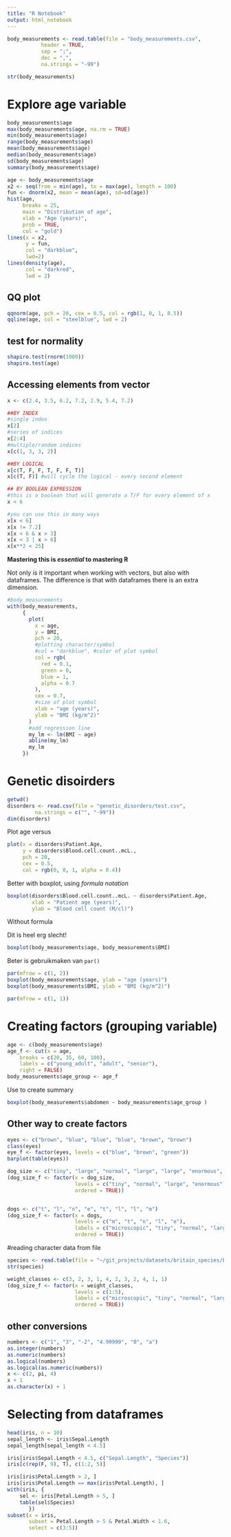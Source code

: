 ```yaml
---
title: "R Notebook"
output: html_notebook
---
```



```r
body_measurements <- read.table(file = "body_measurements.csv",
           header = TRUE,
           sep = ";",
           dec = ",",
           na.strings = "-99")

str(body_measurements)
```


# Explore age variable

```r
body_measurements$age
max(body_measurements$age, na.rm = TRUE)
min(body_measurements$age)
range(body_measurements$age)
mean(body_measurements$age)
median(body_measurements$age)
sd(body_measurements$age)
summary(body_measurements$age)
```

```r
age <- body_measurements$age
x2 <- seq(from = min(age), to = max(age), length = 100)
fun <- dnorm(x2, mean = mean(age), sd=sd(age))
hist(age,
     breaks = 25,
     main = "Distribution of age",
     xlab = "Age (years)",
     prob = TRUE,
     col = "gold")
lines(x = x2, 
      y = fun,
      col = "darkblue", 
      lwd=2)
lines(density(age), 
      col = "darkred", 
      lwd = 2)
```
## QQ plot

```r
qqnorm(age, pch = 20, cex = 0.5, col = rgb(1, 0, 1, 0.5))
qqline(age, col = "steelblue", lwd = 2)
```

## test for normality


```r
shapiro.test(rnorm(1000))
shapiro.test(age)
```


## Accessing elements from vector

```r
x <- c(2.4, 3.5, 6.2, 7.2, 2.9, 5.4, 7.2)

##BY INDEX
#single index
x[2]
#series of indices
x[2:4]
#multiple/random indices
x[c(1, 3, 3, 2)]

##BY LOGICAL
x[c(T, F, F, T, F, F, T)]
x[c(T, F)] #will cycle the logical - every second element 

## BY BOOLEAN EXPRESSION
#this is a boolean that will generate a T/F for every element of x
x < 6

#you can use this in many ways
x[x < 6]
x[x != 7.2]
x[x < 6 & x > 3]
x[x < 3 | x > 6]
x[x**2 < 25]
```

**Mastering this is _essential_ to mastering R**

Not only is it important when working with vectors, but also with dataframes. 
The difference is that with dataframes there is an extra dimension.


```r
#body_measurements
with(body_measurements,
     {
       plot(
         x = age,
         y = BMI,
         pch = 20,
         #plotting character/symbol
         #col = "darkblue", #color of plot symbol
         col = rgb(
           red = 0.1,
           green = 0,
           blue = 1,
           alpha = 0.7
         ),
         cex = 0.7,
         #size of plot symbol
         xlab = "age (years)",
         ylab = "BMI (kg/m^2)"
       )
       #add regression line
       my_lm <- lm(BMI ~ age)
       abline(my_lm)
       my_lm
     })


```

# Genetic disoirders

```r
getwd()
disorders <- read.csv(file = "genetic_disorders/test.csv",
         na.strings = c("", "-99"))
dim(disorders)
```
Plot age versus

```r
plot(x = disorders$Patient.Age, 
     y = disorders$Blood.cell.count..mcL.,
     pch = 20,
     cex = 0.5,
     col = rgb(0, 0, 1, alpha = 0.4))
```
Better with boxplot, using *formula notation*

```r

boxplot(disorders$Blood.cell.count..mcL. ~ disorders$Patient.Age,
        xlab = "Patient age (years)",
        ylab = "Blood cell count (M/cl)")
```


Without formula

Dit is heel erg slecht!

```r
boxplot(body_measurements$age, body_measurements$BMI)
```
Beter is gebruikmaken van `par()`


```r
par(mfrow = c(1, 2))
boxplot(body_measurements$age, ylab = "age (years)")
boxplot(body_measurements$BMI, ylab = "BMI (kg/m^2)")

par(mfrow = c(1, 1))
```


# Creating factors (grouping variable)

```r
age <- c(body_measurements$age)
age_f <- cut(x = age,
    breaks = c(20, 35, 60, 100), 
    labels = c("young_adult", "adult", "senior"),
    right = FALSE)
body_measurements$age_group <- age_f
```

Use to create summary 

```r
boxplot(body_measurements$abdomen ~ body_measurements$age_group )
```

## Other way to create factors

```r
eyes <- c("brown", "blue", "blue", "blue", "brown", "brown")
class(eyes)
eye_f <- factor(eyes, levels = c("blue", "brown", "green"))
barplot(table(eyes))

dog_size <- c("tiny", "large", "normal", "large", "large", "enormous", "normal", "tiny", "normal", "normal")
(dog_size_f <- factor(x = dog_size,
                      levels = c("tiny", "normal", "large", "enormous"),
                      ordered = TRUE))


dogs <- c("t", "l", "n", "e", "t", "l", "l", "m")
(dog_size_f <- factor(x = dogs,
                      levels = c("m", "t", "n", "l", "e"),
                      labels = c("microscopic", "tiny", "normal", "large", "enormous"),
                      ordered = TRUE))

```

#reading character data from file


```r
species <- read.table(file = "~/git_projects/datasets/britain_species/britain_species.txt", header = T, sep = ";", stringsAsFactors = T, as.is = c(3, 5, 6))
str(species)
```
```r
weight_classes <- c(3, 2, 3, 1, 4, 2, 3, 2, 4, 1, 1)
(dog_size_f <- factor(x = weight_classes,
                      levels = c(1:5),
                      labels = c("microscopic", "tiny", "normal", "large", "enormous"),
                      ordered = TRUE))
```


## other conversions


```r
numbers <- c("1", "3", "-2", "4.99999", "0", "a")
as.integer(numbers)
as.numeric(numbers)
as.logical(numbers)
as.logical(as.numeric(numbers))
x <- c(2, pi, 4)
x + 1
as.character(x) + 1
```



# Selecting from dataframes

```r
head(iris, n = 10)
sepal_length <- iris$Sepal.Length
sepal_length[sepal_length < 4.5]

iris[iris$Sepal.Length < 4.5, c("Sepal.Length", "Species")]
iris[c(rep(F, 9), T), c(1:2, 5)]

iris[iris$Petal.Length > 2, ]
iris[iris$Petal.Length == max(iris$Petal.Length), ]
with(iris, {
    sel <- iris[Petal.Length > 5, ]
    table(sel$Species)
       })
subset(x = iris,
       subset = Petal.Length > 5 & Petal.Width < 1.6,
       select = c(3:5))
```


